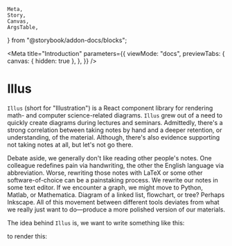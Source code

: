 	Meta,
	Story,
	Canvas,
	ArgsTable,
} from "@storybook/addon-docs/blocks";


<Meta
	title="Introduction"
	parameters={{
		viewMode: "docs",
		previewTabs: {
			canvas: { hidden: true },
		},
	}}
/>

# Illus

`Illus` (short for "Illustration") is a React component library for
rendering math- and computer science-related diagrams. `Illus` grew out of
a need to quickly create diagrams during lectures and seminars. Admittedly,
there's a strong correlation between taking notes by hand and a deeper
retention, or understanding, of the material. Although, there's also
evidence supporting not taking notes at all, but let's not go there.

Debate aside, we generally don't like reading other people's notes. One
colleague redefines pain via handwriting, the other the English language
via abbreviation. Worse, rewriting those notes with LaTeX or some other
software-of-choice can be a painstaking process. We rewrite our notes in
some text editor. If we encounter a graph, we might move to Python, Matlab,
or Mathematica. Diagram of a linked list, flowchart, or tree? Perhaps
Inkscape. All of this movement between different tools deviates from what
we really just want to do—produce a more polished version of our materials.

The idea behind `Illus` is, we want to write something like this:

<SampleDocRaw />

to render this:

<SampleDoc />
